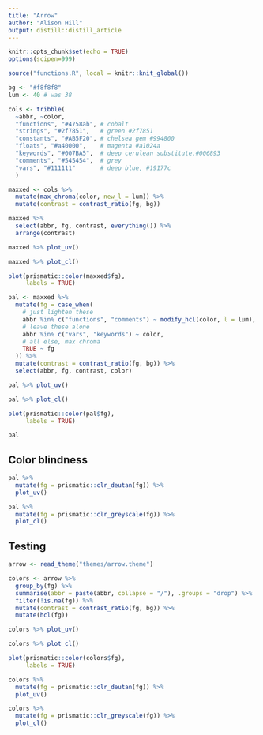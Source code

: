 ```yaml
---
title: "Arrow"
author: "Alison Hill"
output: distill::distill_article
---
```


```r
knitr::opts_chunk$set(echo = TRUE)
options(scipen=999)
```

```r
source("functions.R", local = knitr::knit_global())
```

```r
bg <- "#f8f8f8"
lum <- 40 # was 38

cols <- tribble(
  ~abbr, ~color,
  "functions", "#4758ab", # cobalt
  "strings", "#2f7851",   # green #2f7851
  "constants", "#AB5F20", # chelsea gem #994800
  "floats", "#a40000",    # magenta #a1024a
  "keywords", "#007BA5",  # deep cerulean substitute,#006893 
  "comments", "#545454",  # grey
  "vars", "#111111"       # deep blue, #19177c
  )

maxxed <- cols %>% 
  mutate(max_chroma(color, new_l = lum)) %>% 
  mutate(contrast = contrast_ratio(fg, bg))
```


```r
maxxed %>% 
  select(abbr, fg, contrast, everything()) %>% 
  arrange(contrast)

maxxed %>% plot_uv()

maxxed %>% plot_cl()

plot(prismatic::color(maxxed$fg), 
     labels = TRUE)
```

```r
pal <- maxxed %>% 
  mutate(fg = case_when(
    # just lighten these
    abbr %in% c("functions", "comments") ~ modify_hcl(color, l = lum),
    # leave these alone
    abbr %in% c("vars", "keywords") ~ color,
    # all else, max chroma
    TRUE ~ fg
  )) %>% 
  mutate(contrast = contrast_ratio(fg, bg)) %>% 
  select(abbr, fg, contrast, color)

pal %>% plot_uv()

pal %>% plot_cl()

plot(prismatic::color(pal$fg), 
     labels = TRUE)

pal
```


## Color blindness

```r
pal %>%
  mutate(fg = prismatic::clr_deutan(fg)) %>%
  plot_uv()

pal %>%
  mutate(fg = prismatic::clr_greyscale(fg)) %>%
  plot_cl()
```

## Testing

```r
arrow <- read_theme("themes/arrow.theme")

colors <- arrow %>%
  group_by(fg) %>%
  summarise(abbr = paste(abbr, collapse = "/"), .groups = "drop") %>%
  filter(!is.na(fg)) %>% 
  mutate(contrast = contrast_ratio(fg, bg)) %>% 
  mutate(hcl(fg))

colors %>% plot_uv()

colors %>% plot_cl()

plot(prismatic::color(colors$fg), 
     labels = TRUE)

colors %>%
  mutate(fg = prismatic::clr_deutan(fg)) %>%
  plot_uv()

colors %>%
  mutate(fg = prismatic::clr_greyscale(fg)) %>%
  plot_cl()
```

